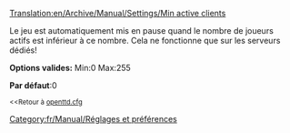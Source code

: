 [[Translation:en/Archive/Manual/Settings/Min active clients]]


[[Category:fr/Manual/Réglages et préférences]]
Le jeu est automatiquement mis en pause quand le nombre de joueurs actifs est inférieur à ce nombre. Cela ne fonctionne que sur les serveurs dédiés!

'''Options valides:''' Min:0 Max:255

'''Par défaut''':0

<small><<Retour à [[fr/Archive/Manual/Settings/Openttd.cfg|openttd.cfg]]</small>